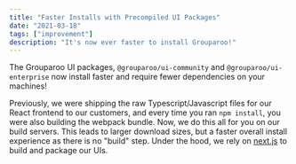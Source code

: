 ```yaml
---
title: "Faster Installs with Precompiled UI Packages"
date: "2021-03-18"
tags: ["improvement"]
description: "It's now ever faster to install Grouparoo!"
---
```


The Grouparoo UI packages, `@grouparoo/ui-community` and `@grouparoo/ui-enterprise` now install faster and require fewer dependencies on your machines!

Previously, we were shipping the raw Typescript/Javascript files for our React frontend to our customers, and every time you ran `npm install`, you were also building the webpack bundle. Now, we do this all for you on our build servers. This leads to larger download sizes, but a faster overall install experience as there is no "build" step. Under the hood, we rely on [next.js](https://nextjs.org) to build and package our UIs.
